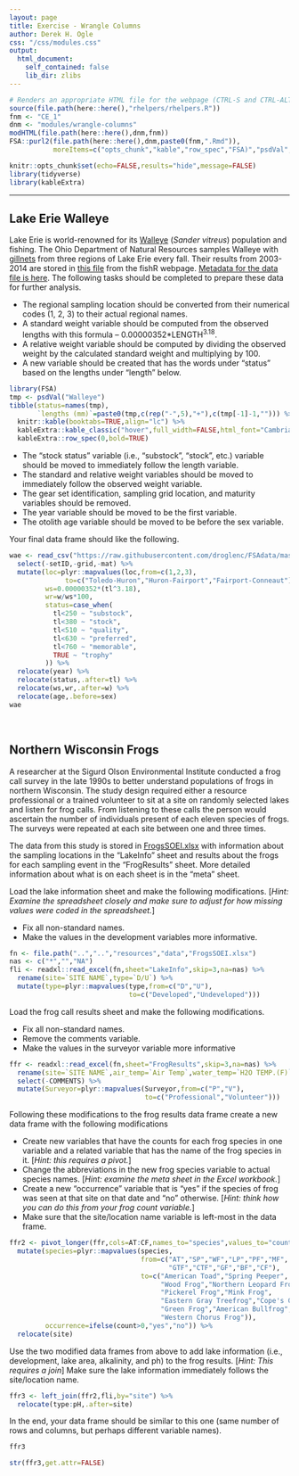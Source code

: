 ```yaml
---
layout: page
title: Exercise - Wrangle Columns
author: Derek H. Ogle
css: "/css/modules.css"
output:
  html_document:
    self_contained: false
    lib_dir: zlibs
---
```


```r
# Renders an appropriate HTML file for the webpage (CTRL-S and CTRL-ALT-R)
source(file.path(here::here(),"rhelpers/rhelpers.R"))
fnm <- "CE_1"
dnm <- "modules/wrangle-columns"
modHTML(file.path(here::here(),dnm,fnm))
FSA::purl2(file.path(here::here(),dnm,paste0(fnm,".Rmd")),
           moreItems=c("opts_chunk","kable","row_spec","FSA)","psdVal","tibble","paste0"))
```
```r
knitr::opts_chunk$set(echo=FALSE,results="hide",message=FALSE)
library(tidyverse)
library(kableExtra)
```

----

## Lake Erie Walleye
Lake Erie is world-renowned for its [Walleye](https://www.dnr.state.mn.us/fish/walleye/biology.html) (*Sander vitreus*) population and fishing. The Ohio Department of Natural Resources samples Walleye with [gillnets](https://www.fisheries.noaa.gov/national/bycatch/fishing-gear-gillnets) from three regions of Lake Erie every fall. Their results from 2003-2014 are stored in [this file](https://raw.githubusercontent.com/droglenc/FSAdata/master/data-raw/WalleyeErie2.csv) from the fishR webpage. [Metadata for the data file is here](http://derekogle.com/fishR/data/data-html/WalleyeErie2.html). The following tasks should be completed to prepare these data for further analysis.

* The regional sampling location should be converted from their numerical codes (1, 2, 3) to their actual regional names.
* A standard weight variable should be computed from the observed lengths with this formula -- 0.00000352*LENGTH<sup>3.18</sup>.
* A relative weight variable should be computed by dividing the observed weight by the calculated standard weight and multiplying by 100.
* A new variable should be created that has the words under "status" based on the lengths under "length" below.

```r
library(FSA)
tmp <- psdVal("Walleye")
tibble(status=names(tmp),
       `lengths (mm)`=paste0(tmp,c(rep("-",5),"+"),c(tmp[-1]-1,""))) %>%
  knitr::kable(booktabs=TRUE,align="lc") %>%
  kableExtra::kable_classic("hover",full_width=FALSE,html_font="Cambria") %>%
  kableExtra::row_spec(0,bold=TRUE)
```

* The "stock status" variable (i.e., "substock", "stock", etc.) variable should be moved to immediately follow the length variable.
* The standard and relative weight variables should be moved to immediately follow the observed weight variable.
* The gear set identification, sampling grid location, and maturity variables should be removed.
* The year variable should be moved to be the first variable.
* The otolith age variable should be moved to be before the sex variable.

Your final data frame should like the following.

```r
wae <- read_csv("https://raw.githubusercontent.com/droglenc/FSAdata/master/data-raw/WalleyeErie2.csv") %>%
  select(-setID,-grid,-mat) %>%
  mutate(loc=plyr::mapvalues(loc,from=c(1,2,3),
              to=c("Toledo-Huron","Huron-Fairport","Fairport-Conneaut")),
         ws=0.00000352*(tl^3.18),
         wr=w/ws*100,
         status=case_when(
           tl<250 ~ "substock",
           tl<380 ~ "stock",
           tl<510 ~ "quality",
           tl<630 ~ "preferred",
           tl<760 ~ "memorable",
           TRUE ~ "trophy"
         )) %>%
  relocate(year) %>%
  relocate(status,.after=tl) %>%
  relocate(ws,wr,.after=w) %>%
  relocate(age,.before=sex)
wae
```

&nbsp;

## Northern Wisconsin Frogs
A researcher at the Sigurd Olson Environmental Institute conducted a frog call survey in the late 1990s to better understand populations of frogs in northern Wisconsin. The study design required either a resource professional or a trained volunteer to sit at a site on randomly selected lakes and listen for frog calls. From listening to these calls the person would ascertain the number of individuals present of each eleven species of frogs. The surveys were repeated at each site between one and three times.

The data from this study is stored in [FrogsSOEI.xlsx](https://github.com/droglenc/NCWrangling/raw/main/resources/data/FrogsSOEI.xlsx) with information about the sampling locations in the "LakeInfo" sheet and results about the frogs for each sampling event in the "FrogResults" sheet. More detailed information about what is on each sheet is in the "meta" sheet.

Load the lake information sheet and make the following modifications. [*Hint: Examine the spreadsheet closely and make sure to adjust for how missing values were coded in the spreadsheet.*]

* Fix all non-standard names.
* Make the values in the development variables more informative.

```r
fn <- file.path("..","..","resources","data","FrogsSOEI.xlsx")
nas <- c("*","","NA")
fli <- readxl::read_excel(fn,sheet="LakeInfo",skip=3,na=nas) %>%
  rename(site=`SITE NAME`,type=`D/U`) %>%
  mutate(type=plyr::mapvalues(type,from=c("D","U"),
                              to=c("Developed","Undeveloped")))
```

Load the frog call results sheet and make the following modifications.

* Fix all non-standard names.
* Remove the comments variable.
* Make the values in the surveyor variable more informative

```r
ffr <- readxl::read_excel(fn,sheet="FrogResults",skip=3,na=nas) %>%
  rename(site=`SITE NAME`,air_temp=`Air Temp`,water_temp=`H2O TEMP.(F)`) %>%
  select(-COMMENTS) %>%
  mutate(Surveyor=plyr::mapvalues(Surveyor,from=c("P","V"),
                                  to=c("Professional","Volunteer")))
```

Following these modifications to the frog results data frame create a new data frame with the following modifications

* Create new variables that have the counts for each frog species in one variable and a related variable that has the name of the frog species in it. [*Hint: this requires a pivot.*]
* Change the abbreviations in the new frog species variable to actual species names. [*Hint: examine the meta sheet in the Excel workbook.*]
* Create a new "occurrence" variable that is "yes" if the species of frog was seen at that site on that date and "no" otherwise. [*Hint: think how you can do this from your frog count variable.*]
* Make sure that the site/location name variable is left-most in the data frame.

```r
ffr2 <- pivot_longer(ffr,cols=AT:CF,names_to="species",values_to="count") %>%
  mutate(species=plyr::mapvalues(species,
                                 from=c("AT","SP","WF","LP","PF","MF",
                                        "GTF","CTF","GF","BF","CF"),
                                 to=c("American Toad","Spring Peeper",
                                      "Wood Frog","Northern Leopard Frog",
                                      "Pickerel Frog","Mink Frog",
                                      "Eastern Gray Treefrog","Cope's Gray Treefrog",
                                      "Green Frog","American Bullfrog",
                                      "Western Chorus Frog")),
         occurrence=ifelse(count>0,"yes","no")) %>%
  relocate(site)
```

Use the two modified data frames from above to add lake information (i.e., development, lake area, alkalinity, and ph) to the frog results. [*Hint: This requires a join*] Make sure the lake information immediately follows the site/location name.

```r
ffr3 <- left_join(ffr2,fli,by="site") %>%
  relocate(type:pH,.after=site)
```

In the end, your data frame should be similar to this one (same number of rows and columns, but perhaps different variable names).

```r
ffr3
```
```r
str(ffr3,get.attr=FALSE)
```
